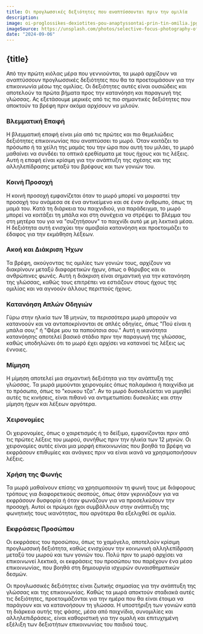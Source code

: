 ```yaml
---
title: Οι προγλωσσικές δεξιότητες που αναπτύσσονται πριν την ομιλία
description:
image: oi-proglossikes-dexiotites-pou-anaptyssontai-prin-tin-omilia.jpg
imageSource: https://unsplash.com/photos/selective-focus-photography-of-baby-holding-wooden-cube-CEEhmAGpYzE
date: "2024-09-06"
---
```


## {title}

Από την πρώτη κιόλας μέρα που γεννιούνται, τα μωρά αρχίζουν να αναπτύσσουν προγλωσσικές δεξιότητες που θα τα προετοιμάσουν για την επικοινωνία μέσω της ομιλίας. Οι δεξιότητες αυτές είναι ουσιώδεις και αποτελούν τα πρώτα βήματα προς την κατανόηση και παραγωγή της γλώσσας. Ας εξετάσουμε μερικές από τις πιο σημαντικές δεξιότητες που αποκτούν τα βρέφη πριν ακόμα αρχίσουν να μιλούν.

### Βλεμματική Επαφή

Η βλεμματική επαφή είναι μία από τις πρώτες και πιο θεμελιώδεις δεξιότητες επικοινωνίας που αναπτύσσει το μωρό. Όταν κοιτάζει το πρόσωπο ή τα χείλη της μαμάς του την ώρα που αυτή του μιλάει, το μωρό μαθαίνει να συνδέει τα οπτικά ερεθίσματα με τους ήχους και τις λέξεις. Αυτή η επαφή είναι κρίσιμη για την ανάπτυξη της σχέσης και της αλληλεπίδρασης μεταξύ του βρέφους και των γονιών του.

### Κοινή Προσοχή

Η κοινή προσοχή εμφανίζεται όταν το μωρό μπορεί να μοιραστεί την προσοχή του ανάμεσα σε ένα αντικείμενο και σε έναν άνθρωπο, όπως τη μαμά του. Κατά τη διάρκεια του παιχνιδιού, για παράδειγμα, το μωρό μπορεί να κοιτάξει τη μπάλα και στη συνέχεια να στρέψει το βλέμμα του στη μητέρα του για να "συζητήσουν" το παιχνίδι αυτό με μη λεκτικά μέσα. Η δεξιότητα αυτή ενισχύει την αμοιβαία κατανόηση και προετοιμάζει το έδαφος για την εκμάθηση λέξεων.

### Ακοή και Διάκριση Ήχων

Τα βρέφη, ακούγοντας τις ομιλίες των γονιών τους, αρχίζουν να διακρίνουν μεταξύ διαφορετικών ήχων, όπως ο θόρυβος και οι ανθρώπινες φωνές. Αυτή η διάκριση είναι σημαντική για την κατανόηση της γλώσσας, καθώς τους επιτρέπει να εστιάζουν στους ήχους της ομιλίας και να αγνοούν άλλους περιττούς ήχους.

### Κατανόηση Απλών Οδηγιών

Γύρω στην ηλικία των 18 μηνών, τα περισσότερα μωρά μπορούν να κατανοούν και να ανταποκρίνονται σε απλές οδηγίες, όπως "Πού είναι η μπάλα σου;" ή "Φέρε μου τα παπούτσια σου." Αυτή η ικανότητα κατανόησης αποτελεί βασικό στάδιο πριν την παραγωγή της γλώσσας, καθώς υποδηλώνει ότι το μωρό έχει αρχίσει να κατανοεί τις λέξεις ως έννοιες.

### Μίμηση

Η μίμηση αποτελεί μια σημαντική δεξιότητα για την ανάπτυξη της γλώσσας. Τα μωρά μιμούνται χειρονομίες όπως παλαμάκια ή παιχνίδια με το πρόσωπο, όπως το "κουκου τζα". Αν το μωρό δυσκολεύεται να μιμηθεί αυτές τις κινήσεις, είναι πιθανό να αντιμετωπίσει δυσκολίες και στην μίμηση ήχων και λέξεων αργότερα.

### Χειρονομίες

Οι χειρονομίες, όπως ο χαιρετισμός ή το δείξιμο, εμφανίζονται πριν από τις πρώτες λέξεις του μωρού, συνήθως πριν την ηλικία των 12 μηνών. Οι χειρονομίες αυτές είναι μια μορφή επικοινωνίας που βοηθά τα βρέφη να εκφράσουν επιθυμίες και ανάγκες πριν να είναι ικανά να χρησιμοποιήσουν λέξεις.

### Χρήση της Φωνής

Τα μωρά μαθαίνουν επίσης να χρησιμοποιούν τη φωνή τους με διάφορους τρόπους για διαφορετικούς σκοπούς, όπως όταν γκρινιάζουν για να εκφράσουν δυσφορία ή όταν φωνάζουν για να προσελκύσουν την προσοχή. Αυτοί οι πρώιμοι ήχοι συμβάλλουν στην ανάπτυξη της φωνητικής τους ικανότητας, που αργότερα θα εξελιχθεί σε ομιλία.

### Εκφράσεις Προσώπου

Οι εκφράσεις του προσώπου, όπως το χαμόγελο, αποτελούν κρίσιμη προγλωσσική δεξιότητα, καθώς ενισχύουν την κοινωνική αλληλεπίδραση μεταξύ του μωρού και των γονιών του. Πολύ πριν το μωρό αρχίσει να επικοινωνεί λεκτικά, οι εκφράσεις του προσώπου του παρέχουν ένα μέσο επικοινωνίας, που βοηθά στη δημιουργία ισχυρών συναισθηματικών δεσμών.

Οι προγλωσσικές δεξιότητες είναι ζωτικής σημασίας για την ανάπτυξη της γλώσσας και της επικοινωνίας. Καθώς τα μωρά αποκτούν σταδιακά αυτές τις δεξιότητες, προετοιμάζονται για την ημέρα που θα είναι έτοιμα να παράγουν και να κατανοήσουν τη γλώσσα. Η υποστήριξη των γονιών κατά τη διάρκεια αυτής της φάσης, μέσα από παιχνίδια, συνομιλίες και αλληλεπιδράσεις, είναι καθοριστική για την ομαλή και επιτυχημένη εξέλιξη των δεξιοτήτων επικοινωνίας του παιδιού τους.
